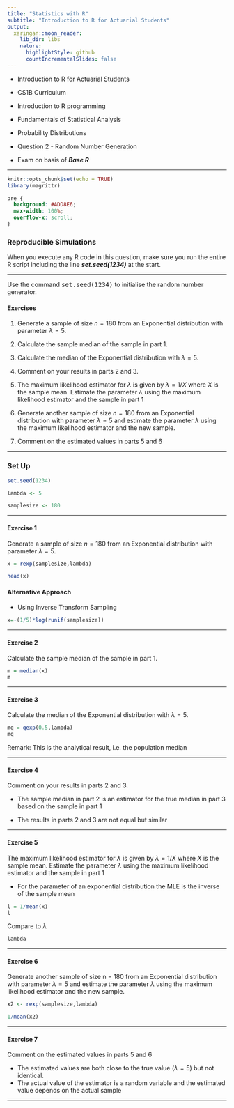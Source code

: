 ```yaml
---
title: "Statistics with R"
subtitle: "Introduction to R for Actuarial Students"
output:
  xaringan::moon_reader:
    lib_dir: libs
    nature:
      highlightStyle: github
      countIncrementalSlides: false
---
```


* Introduction to R for Actuarial Students

* CS1B Curriculum

* Introduction to R programming
* Fundamentals of Statistical Analysis
* Probability Distributions

* Question 2 - Random Number Generation
* Exam on basis of ***Base R*** 

---


```r
knitr::opts_chunk$set(echo = TRUE)
library(magrittr)
```

```css
pre {
  background: #ADD8E6;
  max-width: 100%;
  overflow-x: scroll;
}
```

### Reproducible Simulations


When you execute any R code in this question, make sure you run the entire R script 
including the line ***set.seed(1234)*** at the start.

---

Use the command <tt>set.seed(1234)</tt> to initialise the random number generator. 


#### Exercises
1.  Generate a sample of size $n = 180$ from an Exponential distribution 
with parameter $\lambda  = 5$. 

2. Calculate the sample median of the sample in part 1.

3. Calculate the median of the Exponential distribution with $\lambda  = 5$. 

4. Comment on your results in parts 2 and 3. 

5.  The maximum likelihood estimator for $\lambda$ is given by $\lambda = 1/X$ where $X$ is the sample 
mean. Estimate the parameter $\lambda$  using the maximum likelihood estimator and 
the sample in part 1

6. Generate another sample of size $n = 180$ from an Exponential 
distribution with parameter $\lambda  = 5$ and estimate the parameter $\lambda$  using 
the maximum likelihood estimator and the new sample. 

7. Comment on the estimated values in parts 5 and 6


---

### Set Up 

```r
set.seed(1234) 

lambda <- 5

samplesize <- 180

```

---

#### Exercise 1

Generate a sample of size $n = 180$ from an Exponential distribution 
with parameter $\lambda  = 5$. 
  
```r
x = rexp(samplesize,lambda) 

```

```r
head(x)
```


#### Alternative Approach

* Using Inverse Transform Sampling

```r
x=-(1/5)*log(runif(samplesize))
```

---

#### Exercise 2

Calculate the sample median of the sample in part 1.

```r
m = median(x) 
m 
```

---

#### Exercise 3

Calculate the median of the Exponential distribution with $\lambda  = 5$. 

```r
mq = qexp(0.5,lambda)
mq 
```

Remark: This is the analytical result, i.e. the population median

---

#### Exercise 4

Comment on your results in parts 2 and 3.

* The sample median in part 2 is an estimator for the true median in part 3 based
on the sample in part 1 

* The results in parts 2 and 3 are not equal but similar 

---

#### Exercise 5
The maximum likelihood estimator for $\lambda$ is given by $\lambda = 1/X$ where $X$ is the sample 
mean. Estimate the parameter $\lambda$  using the maximum likelihood estimator and 
the sample in part 1



* For the parameter of an exponential distribution the MLE is the inverse of the
sample mean

```r
l = 1/mean(x) 
l 
```

Compare to $\lambda$

```r
lambda
```
---

#### Exercise 6

Generate another sample of size n = 180 from an Exponential distribution with parameter $\lambda  = 5$ and estimate the parameter $\lambda$ using the maximum likelihood estimator and the new sample. 

```r
x2 <- rexp(samplesize,lambda)

1/mean(x2) 
```

---

#### Exercise 7

Comment on the estimated values in parts 5 and 6

* The estimated values are both close to the true value ($\lambda = 5$) but not identical. 
* The actual value of the estimator is a random variable and the estimated value depends on the actual sample


---